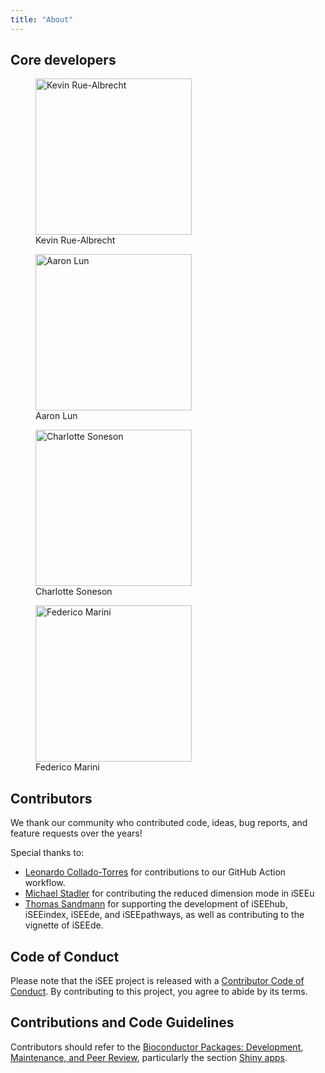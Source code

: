 ```yaml
---
title: "About"
---
```


## Core developers

::: {layout-ncol=2}

![Kevin Rue-Albrecht](images/kevin-rue-albrecht.jpeg){width="250px"}

![Aaron Lun](images/aaron-lun.png){width="250px"}

![Charlotte Soneson](images/charlotte-soneson.png){width="250px"}

![Federico Marini](images/federico-marini.png){width="250px"}
:::

## Contributors

We thank our community who contributed code, ideas, bug reports, and feature requests over the years!

Special thanks to:

- [Leonardo Collado-Torres](https://github.com/lcolladotor) for contributions to our GitHub Action workflow.
- [Michael Stadler](https://github.com/mbstadler) for contributing the reduced dimension mode in iSEEu
- [Thomas Sandmann](https://github.com/tomsing1) for supporting the development of iSEEhub, iSEEindex, iSEEde, and iSEEpathways,
  as well as contributing to the vignette of iSEEde.

## Code of Conduct
  
Please note that the iSEE project is released with a [Contributor Code of Conduct](https://contributor-covenant.org/version/2/0/CODE_OF_CONDUCT.html). By contributing to this project, you agree to abide by its terms.

## Contributions and Code Guidelines

Contributors should refer to the [Bioconductor Packages: Development, Maintenance, and Peer Review](https://contributions.bioconductor.org/),
particularly the section [Shiny apps](https://contributions.bioconductor.org/shiny.html).

